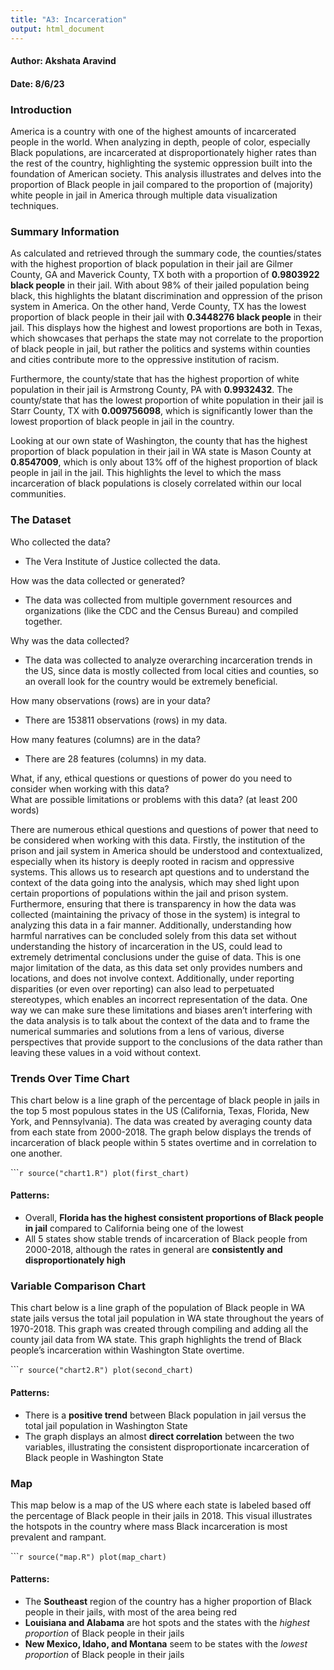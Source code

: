 ```yaml
---
title: "A3: Incarceration"
output: html_document
---
```

#### Author: Akshata Aravind

#### Date: 8/6/23

### Introduction

America is a country with one of the highest amounts of incarcerated people in the world. When analyzing in depth, people of color, especially Black populations, are incarcerated at disproportionately higher rates than the rest of the country, highlighting the systemic oppression built into the foundation of American society. This analysis illustrates and delves into the proportion of Black people in jail compared to the proportion of (majority) white people in jail in America through multiple data visualization techniques.

### Summary Information

As calculated and retrieved through the summary code, the counties/states with the highest proportion of black population in their jail are Gilmer County, GA and Maverick County, TX both with a proportion of **0.9803922 black people** in their jail. With about 98% of their jailed population being black, this highlights the blatant discrimination and oppression of the prison system in America. On the other hand, Verde County, TX has the lowest proportion of black people in their jail with **0.3448276 black people** in their jail. This displays how the highest and lowest proportions are both in Texas, which showcases that perhaps the state may not correlate to the proportion of black people in jail, but rather the politics and systems within counties and cities contribute more to the oppressive institution of racism.

Furthermore, the county/state that has the highest proportion of white population in their jail is Armstrong County, PA with **0.9932432**. The county/state that has the lowest proportion of white population in their jail is Starr County, TX with **0.009756098**, which is significantly lower than the lowest proportion of black people in jail in the country.

Looking at our own state of Washington, the county that has the highest proportion of black population in their jail in WA state is Mason County at **0.8547009**, which is only about 13% off of the highest proportion of black people in jail in the jail. This highlights the level to which the mass incarceration of black populations is closely correlated within our local communities.

### The Dataset

Who collected the data?  

- The Vera Institute of Justice collected the data.

How was the data collected or generated?  

- The data was collected from multiple government resources and organizations (like the CDC and the Census Bureau) and compiled together.

Why was the data collected?  

- The data was collected to analyze overarching incarceration trends in the US, since data is mostly collected from local cities and counties, so an overall look for the country would be extremely beneficial.

How many observations (rows) are in your data?  

- There are 153811 observations (rows) in my data.

How many features (columns) are in the data?  

- There are 28 features (columns) in my data.

What, if any, ethical questions or questions of power do you need to consider when working with this data?  
What are possible limitations or problems with this data?   (at least 200 words)

There are numerous ethical questions and questions of power that need to be considered when working with this data. Firstly, the institution of the prison and jail system in America should be understood and contextualized, especially when its history is deeply rooted in racism and oppressive systems. This allows us to research apt questions and to understand the context of the data going into the analysis, which may shed light upon certain proportions of populations within the jail and prison system. Furthermore, ensuring that there is transparency in how the data was collected (maintaining the privacy of those in the system) is integral to analyzing this data in a fair manner. Additionally, understanding how harmful narratives can be concluded solely from this data set without understanding the history of incarceration in the US, could lead to extremely detrimental conclusions under the guise of data. This is one major limitation of the data, as this data set only provides numbers and locations, and does not involve context. Additionally, under reporting disparities (or even over reporting) can also lead to perpetuated stereotypes, which enables an incorrect representation of the data. One way we can make sure these limitations and biases aren't interfering with the data analysis is to talk about the context of the data and to frame the numerical summaries and solutions from a lens of various, diverse perspectives that provide support to the conclusions of the data rather than leaving these values in a void without context.


### Trends Over Time Chart

This chart below is a line graph of the percentage of black people in jails in the top 5 most populous states in the US (California, Texas, Florida, New York, and Pennsylvania). The data was created by averaging county data from each state from 2000-2018. The graph below displays the trends of incarceration of black people within 5 states overtime and in correlation to one another.

``````r
source("chart1.R")
plot(first_chart)
```

#### Patterns:
- Overall, **Florida has the highest consistent proportions of Black people in jail** compared to California being one of the lowest
- All 5 states show stable trends of incarceration of Black people from 2000-2018, although the rates in general are **consistently and disproportionately high**

### Variable Comparison Chart

This chart below is a line graph of the population of Black people in WA state jails versus the total jail population in WA state throughout the years of 1970-2018. This graph was created through compiling and adding all the county jail data from WA state. This graph highlights the trend of Black people's incarceration within Washington State overtime.

``````r
source("chart2.R")
plot(second_chart)
```

#### Patterns:
- There is a **positive trend** between Black population in jail versus the total jail population in Washington State
- The graph displays an almost **direct correlation** between the two variables, illustrating the consistent disproportionate incarceration of Black people in Washington State

### Map

This map below is a map of the US where each state is labeled based off the percentage of Black people in their jails in 2018. This visual illustrates the hotspots in the country where mass Black incarceration is most prevalent and rampant.

``````r
source("map.R")
plot(map_chart)
```

#### Patterns:
- The **Southeast** region of the country has a higher proportion of Black people in their jails, with most of the area being red
- **Louisiana and Alabama** are hot spots and the states with the *highest proportion* of Black people in their jails
- **New Mexico, Idaho, and Montana** seem to be states with the *lowest proportion* of Black people in their jails
